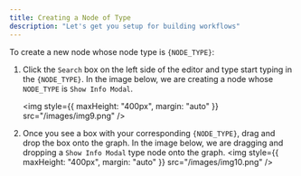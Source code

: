 ```yaml
---
title: Creating a Node of Type
description: "Let's get you setup for building workflows"
---
```


To create a new node whose node type is `{NODE_TYPE}`:

1. Click the `Search` box on the left side of the editor and type start typing in the `{NODE_TYPE}`. In the image below, we are creating a node whose `NODE_TYPE` is `Show Info Modal`.

   <img style={{ maxHeight: "400px", margin: "auto" }} src="/images/img9.png" />

2. Once you see a box with your corresponding `{NODE_TYPE}`, drag and drop the box onto the graph. In the image below, we are dragging and dropping a `Show Info Modal` type node onto the graph.
   <img
     style={{ maxHeight: "400px", margin: "auto" }}
     src="/images/img10.png"
   />
